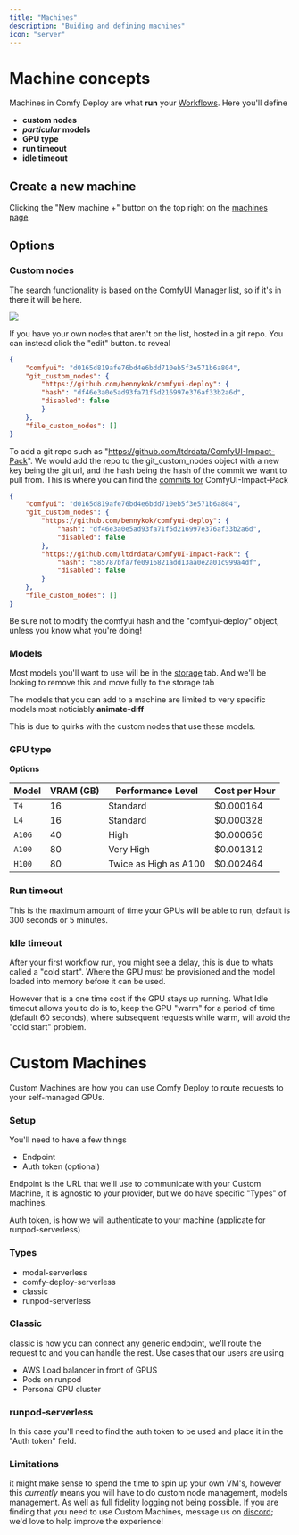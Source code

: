 ```yaml
---
title: "Machines"
description: "Buiding and defining machines"
icon: "server"
---
```


# Machine concepts

Machines in Comfy Deploy are what **run** your [Workflows](workflows).
Here you'll define

- **custom nodes**
- **_particular_ models**
- **GPU type**
- **run timeout**
- **idle timeout**

## Create a new machine

Clicking the "New machine +" button on the top right on the [machines page](https://comfydeploy.com/machines).

## Options

### Custom nodes

The search functionality is based on the ComfyUI Manager list, so if it's in there it will be here.

<Image
  className="max-w-xl"
  src="https://pub-dc1367a5c1274d5fab74470cc70817e2.r2.dev/custom-node.webp"
/>

If you have your own nodes that aren't on the list, hosted in a git repo. You can instead click the "edit" button.
to reveal

```json
{
    "comfyui": "d0165d819afe76bd4e6bdd710eb5f3e571b6a804",
    "git_custom_nodes": {
        "https://github.com/bennykok/comfyui-deploy": {
        "hash": "df46e3a0e5ad93fa71f5d216997e376af33b2a6d",
        "disabled": false
        }
    },
    "file_custom_nodes": []
}
```

To add a git repo such as "https://github.com/ltdrdata/ComfyUI-Impact-Pack". We would add the repo to the git_custom_nodes object
with a new key being the git url, and the hash being the hash of the commit we want to pull from. This is where you can find the [commits for](https://github.com/ltdrdata/ComfyUI-Impact-Pack/commits/Main/)
ComfyUI-Impact-Pack

```json
{
    "comfyui": "d0165d819afe76bd4e6bdd710eb5f3e571b6a804",
    "git_custom_nodes": {
        "https://github.com/bennykok/comfyui-deploy": {
            "hash": "df46e3a0e5ad93fa71f5d216997e376af33b2a6d",
            "disabled": false
        },
        "https://github.com/ltdrdata/ComfyUI-Impact-Pack": {
            "hash": "585787bfa7fe0916821add13aa0e2a01c999a4df",
            "disabled": false
        }
    },
    "file_custom_nodes": []
}
```

Be sure not to modify the comfyui hash and the "comfyui-deploy" object, unless you
know what you're doing!

### Models

Most models you'll want to use will be in the [storage](https://comfydeploy.com/storage) tab.
And we'll be looking to remove this and move fully to the storage tab

The models that you can add to a machine are limited to very specific models most noticiably **animate-diff**

This is due to quirks with the custom nodes that use these models.

### GPU type

**Options**

| Model | VRAM (GB) | Performance Level | Cost per Hour |
|-------|-----------|-------------------|---------------|
| `T4`  | 16        | Standard          | $0.000164     |
| `L4`  | 16        | Standard          | $0.000328     |
| `A10G`| 40        | High              | $0.000656     |  
| `A100`| 80        | Very High         | $0.001312     |
| `H100`| 80        | Twice as High as A100 | $0.002464 |

### Run timeout

This is the maximum amount of time your GPUs will be able to run, default is 300 seconds or 5 minutes.

### Idle timeout

After your first workflow run, you might see a delay, this is due to whats called a "cold start". Where the GPU must be provisioned and the model loaded into memory before it can be used.

However that is a one time cost if the GPU stays up running. What Idle timeout allows you to do is to, keep the GPU "warm" for a period of time (default 60 seconds), where subsequent requests while warm, will avoid the "cold start" problem.

# Custom Machines

Custom Machines are how you can use Comfy Deploy to route requests to your self-managed GPUs.

### Setup

You'll need to have a few things

- Endpoint
- Auth token (optional)

Endpoint is the URL that we'll use to communicate with your Custom Machine, it is agnostic to your provider, but we do have
specific "Types" of machines.

Auth token, is how we will authenticate to your machine (applicate for runpod-serverless)

### Types

- modal-serverless
- comfy-deploy-serverless
- classic
- runpod-serverless

### Classic

classic is how you can connect any generic endpoint, we'll route the request to and you can handle the rest.
Use cases that our users are using

- AWS Load balancer in front of GPUS
- Pods on runpod
- Personal GPU cluster

### runpod-serverless

In this case you'll need to find the auth token to be used and place it in the "Auth token" field.

### Limitations

it might make sense to spend the time to spin up your own VM's, however this _currently_ means you will have to do custom node management, models management. As well as full fidelity logging not being possible.
If you are finding that you need to use Custom Machines, message us on [discord](https://discord.gg/7JmNEQUWP6); we'd love to help improve the experience!
